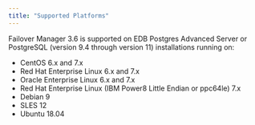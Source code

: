 ```yaml
---
title: "Supported Platforms"
---
```


<div id="supported_platforms" class="registered_link"></div>


Failover Manager 3.6 is supported on EDB Postgres Advanced Server or PostgreSQL (version 9.4 through version 11) installations running on:

-   CentOS 6.x and 7.x
-   Red Hat Enterprise Linux 6.x and 7.x
-   Oracle Enterprise Linux 6.x and 7.x
-   Red Hat Enterprise Linux (IBM Power8 Little Endian or ppc64le) 7.x
-   Debian 9
-   SLES 12
-   Ubuntu 18.04
